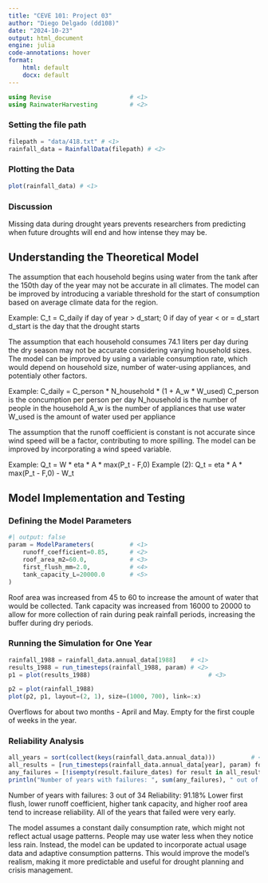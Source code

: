 ```yaml
---
title: "CEVE 101: Project 03"
author: "Diego Delgado (dd108)"
date: "2024-10-23"
output: html_document
engine: julia
code-annotations: hover
format:
    html: default
    docx: default
---
```


```julia
using Revise                      # <1>
using RainwaterHarvesting         # <2>
```


### Setting the file path

```julia
filepath = "data/418.txt" # <1>   
rainfall_data = RainfallData(filepath) # <2>
```


### Plotting the Data

```julia
plot(rainfall_data) # <1>
```


### Discussion

Missing data during drought years prevents researchers from predicting when future droughts will end and how intense they may be.

## Understanding the Theoretical Model

The assumption that each household begins using water from the tank after the 150th day of the year may not be accurate in all climates.
The model can be improved by introducing a variable threshold for the start of consumption based on average climate data for the region.

Example: C_t = C_daily if day of year > d_start; 0 if day of year < or = d_start
d_start is the day that the drought starts


The assumption that each household consumes 74.1 liters per day during the dry season may not be accurate considering varying household sizes.
The model can be improved by using a variable consumption rate, which would depend on household size, number of water-using appliances, and potentialy other factors.

Example: C_daily = C_person * N_household * (1 + A_w * W_used)
C_person is the concumption per person per day
N_household is the number of people in the household
A_w is the number of appliances that use water
W_used is the amount of water used per appliance


The assumption that the runoff coefficient is constant is not accurate since wind speed will be a factor, contributing to more spilling.
The model can be improved by incorporating a wind speed variable.

Example: Q_t = W * eta * A * max(P_t - F,0)
Example (2): Q_t = eta * A * max(P_t - F,0) - W_t


## Model Implementation and Testing

### Defining the Model Parameters

```julia
#| output: false
param = ModelParameters(          # <1>
    runoff_coefficient=0.85,      # <2>
    roof_area_m2=60.0,            # <3>
    first_flush_mm=2.0,           # <4>
    tank_capacity_L=20000.0       # <5>
)
```

Roof area was increased from 45 to 60 to increase the amount of water that would be collected.
Tank capacity was increased from 16000 to 20000 to allow for more collection of rain during peak rainfall periods, increasing the buffer during dry periods.


### Running the Simulation for One Year

```julia
rainfall_1988 = rainfall_data.annual_data[1988]    # <1>
results_1988 = run_timesteps(rainfall_1988, param) # <2>
p1 = plot(results_1988)                                 # <3>
```


```julia
p2 = plot(rainfall_1988)
plot(p2, p1, layout=(2, 1), size=(1000, 700), link=:x)
```

Overflows for about two months - April and May.
Empty for the first couple of weeks in the year.


### Reliability Analysis

```julia
all_years = sort(collect(keys(rainfall_data.annual_data)))          # <1>
all_results = [run_timesteps(rainfall_data.annual_data[year], param) for year in all_years]   # <2>
any_failures = [!isempty(result.failure_dates) for result in all_results]  # <3>
println("Number of years with failures: ", sum(any_failures), " out of ", length(all_years))  # <4>
```

Number of years with failures: 3 out of 34
Reliability: 91.18%
Lower first flush, lower runoff coefficient, higher tank capacity, and higher roof area tend to increase reliability.
All of the years that failed were very early.


The model assumes a constant daily consumption rate, which might not reflect actual usage patterns.
People may use water less when they notice less rain.
Instead, the model can be updated to incorporate actual usage data and adaptive consumption patterns.
This would improve the model's realism, making it more predictable and useful for drought planning and crisis management.
